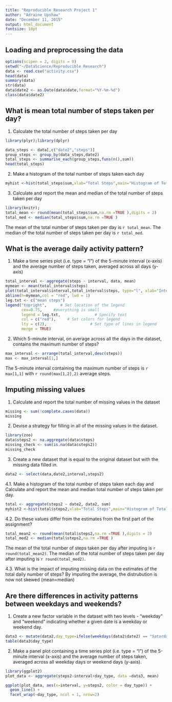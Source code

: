 ```yaml
---
title: "Reproducible Research Project 1"
author: "Adraine Upshaw"
date: "December 11, 2015"
output: html_document
fontsize: 10pt
---
```


Loading and preprocessing the data
-------------------------------------
```r
options(scipen = 2, digits = 0)
setwd("~/DataScience/Reproducible Research")
data <- read.csv("activity.csv")
head(data)
summary(data)
str(data)
data$date2 <- as.Date(data$date,format="%Y-%m-%d")
class(data$date2)
```

What is mean total number of steps taken per day?
-------------------------------------
1. Calculate the total number of steps taken per day
```r
library(plyr);library(dplyr)

data_steps <- data[,c("date2","steps")]
group_steps <- group_by(data_steps,date2)
total_steps <- summarise_each(group_steps,funs(n(),sum))
head(total_steps)
```

2. Make a histogram of the total number of steps taken each day
```r
myhist <-hist(total_steps$sum,xlab="Total Steps",main="Histogram of Total Steps")
```
3. Calculate and report the mean and median of the total number of steps taken per day
```r
library(knitr);
total_mean <- round(mean(total_steps$sum,na.rm =TRUE ),digits = 2)
total_med <- median(total_steps$sum,na.rm =TRUE )
```
The mean of the total number of steps taken per day is `r total_mean`.
The median of the total number of steps taken per day is `r total_med`.

What is the average daily activity pattern?
-------------------------------------
1. Make a time series plot (i.e. type = "l") of the 5-minute interval (x-axis) and the average number of steps taken, averaged across all days (y-axis)
```r
total_interval <- aggregate(steps ~ interval, data, mean)
mymean <- mean(total_interval$steps)
plot(total_interval$interval,total_interval$steps, type="l", xlab="Interval", ylab="Number of Steps",main="Average Number of Steps per Day by Interval")
abline(h=mymean,col = "red", lwd = 1)
leg.txt <- c("mean steps")
legend("topright",      # Set location of the legend
       cex=0.75,     #everything is small
       legend = leg.txt,               # Specify text 
       col = c("red"),     # Set colors for legend
       lty = c(2),                   # Set type of lines in legend
       merge = TRUE)
```

2. Which 5-minute interval, on average across all the days in the dataset, contains the maximum number of steps?
```r
max_interval <- arrange(total_interval,desc(steps))
max <- max_interval[1,]

```
The 5-minute interval containing the maximum number of steps is `r max[1,1]` with `r round(max[1,2],2)` average steps.


Imputing missing values
-------------------------------------
1. Calculate and report the total number of missing values in the dataset
```r
missing <- sum(!complete.cases(data))
missing
```

2. Devise a strategy for filling in all of the missing values in the dataset. 
```r

library(zoo)
data$steps2 <- na.aggregate(data$steps)
missing_check <- sum(is.na(data$steps2))
missing_check
```

3. Create a new dataset that is equal to the original dataset but with the missing data filled in.
```r
data2 <- select(data,date2,interval,steps2)

```

4.1. Make a histogram of the total number of steps taken each day and Calculate and report the mean and median total number of steps taken per day. 
```r
total <- aggregate(steps2 ~ date2, data2, sum)
myhist2 <-hist(total$steps2,xlab="Total Steps",main="Histogram of Total Steps after Replacing Missing Values")
```

4.2. Do these values differ from the estimates from the first part of the assignment? 
```r
total_mean2 <- round(mean(total$steps2,na.rm =TRUE ),digits = 2)
total_med2 <- median(total$steps2,na.rm =TRUE )
```
The mean of the total number of steps taken per day after imputing is `r round(total_mean2)`.
The median of the total number of steps taken per day after imputing is `r round(total_med2)`.

4.3. What is the impact of imputing missing data on the estimates of the total daily number of steps?
By imputing the average, the distrubution is now not skewed (mean=median)

Are there differences in activity patterns between weekdays and weekends?
-------------------------------------
1. Create a new factor variable in the dataset with two levels - "weekday" and "weekend" indicating whether a given date is a weekday or weekend day.
```r
data3 <- mutate(data2,day_type=ifelse(weekdays(data2$date2) == "Saturday" | weekdays(data2$date2) == "Sunday", "weekend", "weekday"))
table(data3$day_type)

```

2. Make a panel plot containing a time series plot (i.e. type = "l") of the 5-minute interval (x-axis) and the average number of steps taken, averaged across all weekday days or weekend days (y-axis). 
```r
library(ggplot2)
plot_data <- aggregate(steps2~interval+day_type, data =data3, mean)

ggplot(plot_data, aes(x=interval, y=steps2, color = day_type)) +
  geom_line() +
  facet_wrap(~day_type, ncol = 1, nrow=2)

```